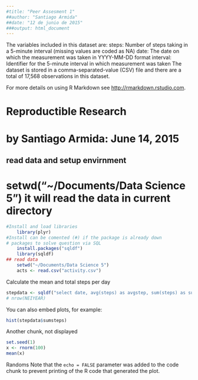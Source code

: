 ```yaml
---
#title: "Peer Assesment 1"
##author: "Santiago Armida"
##date: "12 de junio de 2015"
###output: html_document
---
```


The variables included in this dataset are:
  steps: Number of steps taking in a 5-minute interval (missing values are coded as NA)
  date: The date on which the measurement was taken in YYYY-MM-DD format
  interval: Identifier for the 5-minute interval in which measurement was taken
The dataset is stored in a comma-separated-value (CSV) file and there are a total of 17,568 observations in this dataset.

For more details on using R Markdown see <http://rmarkdown.rstudio.com>.

#  Reproductible Research
# by Santiago Armida: June 14, 2015
## read data and setup envirnment
# setwd("~/Documents/Data Science 5") it will read the data in current directory

```r
#Install and load libraries
    library(plyr)
#Install can be comented (#) if the package is already down
# packages to solve question via SQL
    install.packages("sqldf")
    library(sqldf)
## read data
    setwd("~/Documents/Data Science 5")
    acts <- read.csv("activity.csv")
```
Calculate the mean and total steps per day
```r
stepdata <- sqldf("select date, avg(steps) as avgstep, sum(steps) as sumsteps from acts where steps <> 'NA' group by date")
# nrow(NEIYEAR)
```
You can also embed plots, for example:

```r
hist(stepdata$sumsteps)
```

Another chunk, not displayed
```r
set.seed(1)
x <- rnorm(100)
mean(x)
````
Randoms
Note that the `echo = FALSE` parameter was added to the code chunk to prevent printing of the R code that generated the plot.
